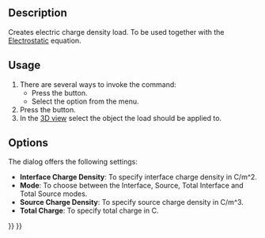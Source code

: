<languages/>

{{Docnav
|[[FEM_ConstraintMagnetization|Magnetization boundary condition]]
|[[FEM_ConstraintInitialFlowVelocity|Initial flow velocity condition]]
|[[FEM_Workbench|FEM]]
|IconL=FEM_ConstraintMagnetization.svg
|IconR=FEM_ConstraintInitialFlowVelocity.svg
|IconC=Workbench_FEM.svg
}}

{{GuiCommandContainer|
{{GuiCommand
|Name=FEM ConstraintElectricChargeDensity
|MenuLocation=Model → Electromagnetic boundary conditions → Electric charge density
|Workbenches=[[FEM_Workbench|FEM]]
|Version=1.1
|SeeAlso=[[FEM_Example_Capacitance_Two_Balls|FEM capacitance example]], [[FEM_tutorial|FEM tutorial]]
}}
{{GuiCommandFemInfo
|Solvers=Elmer
}}
}}

==Description==

Creates electric charge density load. To be used together with the [[FEM_EquationElectrostatic|Electrostatic]] equation.

==Usage==

# There are several ways to invoke the command:
#* Press the {{Button|[[Image:FEM_ConstraintElectricChargeDensity.svg|16px]] [[FEM_ElectricChargeDensity|Electric charge density]]}} button.
#* Select the {{MenuCommand|Model → Electromagnetic boundary conditions → [[Image:FEM_ConstraintElectricChargeDensity.svg|16px]] Electric charge density}} option from the menu.
# Press the {{Button|Add}} button.
# In the [[3D_view|3D view]] select the object the load should be applied to.

==Options==

The dialog offers the following settings:

* '''Interface Charge Density''': To specify interface charge density in C/m^2.
* '''Mode''': To choose between the Interface, Source, Total Interface and Total Source modes.
* '''Source Charge Density''': To specify source charge density in C/m^3.
* '''Total Charge''': To specify total charge in C.

{{Docnav
|[[FEM_ConstraintMagnetization|Magnetization boundary condition]]
|[[FEM_ConstraintInitialFlowVelocity|Initial flow velocity condition]]
|[[FEM_Workbench|FEM]]
|IconL=FEM_ConstraintMagnetization.svg
|IconR=FEM_ConstraintInitialFlowVelocity.svg
|IconC=Workbench_FEM.svg
}}

{{FEM Tools navi{{#translation:}}}}
{{Userdocnavi{{#translation:}}}}